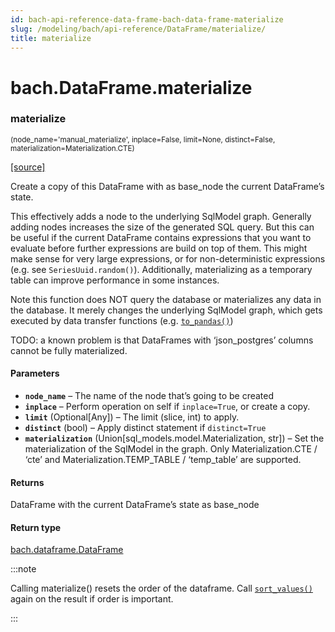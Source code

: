 ```yaml
---
id: bach-api-reference-data-frame-bach-data-frame-materialize
slug: /modeling/bach/api-reference/DataFrame/materialize/
title: materialize
---
```


# bach.DataFrame.materialize

<div className="method">

### <span className="name">materialize</span>

<small className="parameter-list">(<span className="parameter" id="node_name">node_name='manual_materialize'</span>, <span className="parameter" id="inplace">inplace=False</span>, <span className="parameter" id="limit">limit=None</span>, <span className="parameter" id="distinct">distinct=False</span>, <span className="parameter" id="materialization">materialization=Materialization.CTE</span>)</small>


&#8203;<span className="view-source">[[source]](https://github.com/objectiv/objectiv-analytics/blob/main/bach/bach/dataframe.py)</span>

<div className="content">

Create a copy of this DataFrame with as base_node the current DataFrame’s state.

This effectively adds a node to the underlying SqlModel graph. Generally adding nodes increases
the size of the generated SQL query. But this can be useful if the current DataFrame contains
expressions that you want to evaluate before further expressions are build on top of them. This might
make sense for very large expressions, or for non-deterministic expressions (e.g. see
`SeriesUuid.random()`). Additionally, materializing as a temporary table can
improve performance in some instances.

Note this function does NOT query the database or materializes any data in the database. It merely
changes the underlying SqlModel graph, which gets executed by data transfer functions (e.g.
[`to_pandas()`](/modeling/bach/api-reference/DataFrame/bach.DataFrame.to_pandas.mdx))

TODO: a known problem is that DataFrames with ‘json_postgres’ columns cannot be fully materialized.


#### Parameters

* **`node_name`** – The name of the node that’s going to be created
* **`inplace`** – Perform operation on self if `inplace=True`, or create a copy.
* **`limit`** (Optional[Any]) – The limit (slice, int) to apply.
* **`distinct`** (bool) – Apply distinct statement if `distinct=True`
* **`materialization`** (Union[sql_models.model.Materialization, str]) – Set the materialization of the SqlModel in the graph. Only
Materialization.CTE / ‘cte’ and Materialization.TEMP_TABLE / ‘temp_table’ are supported.



#### Returns

DataFrame with the current DataFrame’s state as base_node



#### Return type

[bach.dataframe.DataFrame](/modeling/bach/api-reference/DataFrame/bach.DataFrame.mdx)


:::note

Calling materialize() resets the order of the dataframe. Call [`sort_values()`](/modeling/bach/api-reference/DataFrame/bach.DataFrame.sort_values.mdx) again on
the result if order is important.


:::


</div>


</div>

